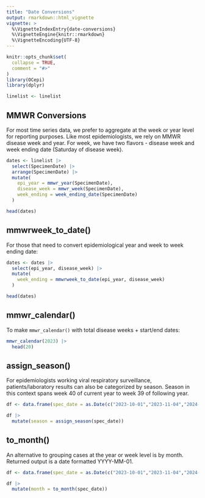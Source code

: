 ```yaml
---
title: "Date Conversions"
output: rmarkdown::html_vignette
vignette: >
  %\VignetteIndexEntry{date-conversions}
  %\VignetteEngine{knitr::rmarkdown}
  %\VignetteEncoding{UTF-8}
---
```


```r
knitr::opts_chunk$set(
  collapse = TRUE,
  comment = "#>"
)
library(OCepi)
library(dplyr)

linelist <- linelist
```

## MMWR Conversions

For most time series data, we prefer to aggregate at the week or year level for reporting purposes. Like most epidemiologists, we rely on MMWR disease week and year. For week, we have two flavors - disease week and week ending date (Saturday of disease week).

```r
dates <- linelist |>
  select(SpecimenDate) |>
  arrange(SpecimenDate) |>
  mutate(
    epi_year = mmwr_year(SpecimenDate),
    disease_week = mmwr_week(SpecimenDate),
    week_ending = week_ending_date(SpecimenDate)
  )

head(dates)
```

## mmwrweek_to_date()

For those that need to convert epidemiological year and week to week ending date:

```r
dates <- dates |>
  select(epi_year, disease_week) |>
  mutate(
    week_ending = mmwrweek_to_date(epi_year, disease_week)
  )

head(dates)
```

## mmwr_calendar()

To make `mmwr_calendar()` with total disease weeks + start/end dates:

```r
mmwr_calendar(2023) |>
  head(20)
```

## assign_season()

For epidemiologists working viral respiratory surveillance, patients/laboratory results can also be categorized by season. Season in this context spans week 40 of current year to week 39 of following year.

```r
df <- data.frame(spec_date = as.Date(c("2023-10-01","2023-11-04","2024-09-28","2024-09-29")))

df |>
  mutate(season = assign_season(spec_date))
```

## to_month()

An alternative to grouping cases at the year or week level is by month. Returned output is a date formatted YYYY-MM-01.

```r
df <- data.frame(spec_date = as.Date(c("2023-10-01","2023-11-04","2024-09-28","2024-09-29")))

df |>
  mutate(month = to_month(spec_date))
```
